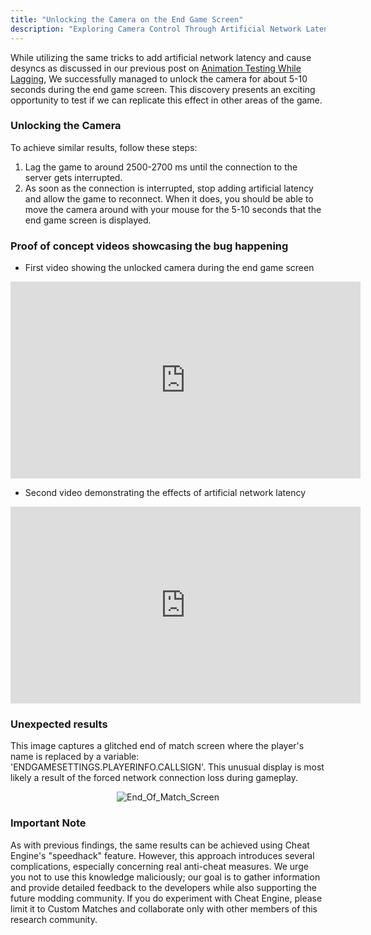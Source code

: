```yaml
---
title: "Unlocking the Camera on the End Game Screen"
description: "Exploring Camera Control Through Artificial Network Latency"
---
```


While utilizing the same tricks to add artificial network latency and cause desyncs as discussed in our previous post on [Animation Testing While Lagging](https://pcw-bug-hunters.vercel.app/research/in-game-research/animation-testing-while-lagging), We successfully managed to unlock the camera for about 5-10 seconds during the end game screen. This discovery presents an exciting opportunity to test if we can replicate this effect in other areas of the game.

### Unlocking the Camera

To achieve similar results, follow these steps:

1. Lag the game to around 2500-2700 ms until the connection to the server gets interrupted.
2. As soon as the connection is interrupted, stop adding artificial latency and allow the game to reconnect. When it does, you should be able to move the camera around with your mouse for the 5-10 seconds that the end game screen is displayed.

### Proof of concept videos showcasing the bug happening

- First video showing the unlocked camera during the end game screen

<div align="center">

<iframe width="560" height="315" src="https://www.youtube.com/embed/s4cPjp8FIy8?si=Cfpy2qZUcqBE3qzB" title="YouTube video player" frameborder="0" allow="accelerometer; autoplay; clipboard-write; encrypted-media; gyroscope; picture-in-picture; web-share" referrerpolicy="strict-origin-when-cross-origin" allowfullscreen></iframe>

</div>

- Second video demonstrating the effects of artificial network latency

<div align="center">

<iframe width="560" height="315" src="https://www.youtube.com/embed/7AN28XQRzQk?si=WihFYl5ugVqOe45G" title="YouTube video player" frameborder="0" allow="accelerometer; autoplay; clipboard-write; encrypted-media; gyroscope; picture-in-picture; web-share" referrerpolicy="strict-origin-when-cross-origin" allowfullscreen></iframe>

</div>

### Unexpected results

This image captures a glitched end of match screen where the player's name is replaced by a variable: 'ENDGAMESETTINGS.PLAYERINFO.CALLSIGN'. This unusual display is most likely a result of the forced network connection loss during gameplay.

<div align="center">

![End_Of_Match_Screen](https://raw.githubusercontent.com/ThatSINEWAVE/pcw-bughunters/refs/heads/main/images/gameplay-mechanics/Camera%20Movement%20Unlocked/kent_bug.png)

</div>

### Important Note

As with previous findings, the same results can be achieved using Cheat Engine's "speedhack" feature. However, this approach introduces several complications, especially concerning real anti-cheat measures. We urge you not to use this knowledge maliciously; our goal is to gather information and provide detailed feedback to the developers while also supporting the future modding community. If you do experiment with Cheat Engine, please limit it to Custom Matches and collaborate only with other members of this research community.
